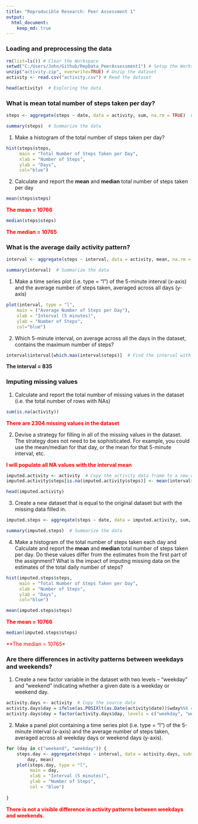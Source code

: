```yaml
---
title: "Reproducible Research: Peer Assessment 1"
output: 
  html_document:
    keep_md: true
---
```



### Loading and preprocessing the data

```r
rm(list=ls()) # Clear the Workspace
setwd("C:/Users/John/Github/RepData_PeerAssessment1") # Setup the Workspace
unzip("activity.zip", overwrite=TRUE) # Unzip the dataset
activity <- read.csv("activity.csv") # Read the dataset
```
```r
head(activity)  # Exploring the data
```


### What is mean total number of steps taken per day?

```r
steps <- aggregate(steps ~ date, data = activity, sum, na.rm = TRUE)  # Total the steps per day
```
```r
summary(steps)  # Summarize the data
```

1.  Make a histogram of the total number of steps taken per day?

```r
hist(steps$steps,
     main = "Total Number of Steps Taken per Day",
     xlab = "Number of Steps",
     ylab = "Days",
     col="blue")
```

2.  Calculate and report the **mean** and **median** total number of steps taken per day

```r
mean(steps$steps)
```
<span style="color:red">**The mean = 10766**</span>  

```r
median(steps$steps)
```
<span style="color:red">**The median = 10765**</span> 


### What is the average daily activity pattern?

```r
interval <- aggregate(steps ~ interval, data = activity, mean, na.rm = TRUE) # Average the steps per interval
```
```r
summary(interval)  # Summarize the data
```

1.  Make a time series plot (i.e. type = "l") of the 5-minute interval (x-axis) and the average number of steps taken, averaged across all days (y-axis)

```r
plot(interval, type = "l",
    main = ("Average Number of Steps per Day"), 
    xlab = "Interval (5 minutes)",
    ylab = "Number of Steps",
    col="blue")
```

2.  Which 5-minute interval, on average across all the days in the dataset, contains the maximum number of steps?

```r
interval$interval[which.max(interval$steps)]  # Find the interval with the most steps
```
**The interval = 835**

### Imputing missing values

1.  Calculate and report the total number of missing values in the dataset (i.e. the total number of rows with NAs)

```r
sum(is.na(activity))
```

<span style="color:red">**There are 2304 missing values in the dataset**</span>

2.  Devise a strategy for filling in all of the missing values in the dataset. The strategy does not need to be sophisticated. For example, you could use the mean/median for that day, or the mean for that 5-minute interval, etc.

<span style="color:red">**I will populate all NA values with the interval mean**</span>

```r
imputed.activity <- activity  # Copy the activity data frame to a new one
imputed.activity$steps[is.na(imputed.activity$steps)] <- mean(interval$steps)  # Update NAs = Interval Mean
```
```r
head(imputed.activity)
```

3.  Create a new dataset that is equal to the original dataset but with the missing data filled in.

```r
imputed.steps <- aggregate(steps ~ date, data = imputed.activity, sum, na.rm = TRUE)  # Total the steps per day
```
```r
summary(imputed.steps)  # Summarize the data
```

4.  Make a histogram of the total number of steps taken each day and Calculate and report the **mean** and **median** total number of steps taken per day. Do these values differ from the estimates from the first part of the assignment? What is the impact of imputing missing data on the estimates of the total daily number of steps?

```r
hist(imputed.steps$steps,
     main = "Total Number of Steps Taken per Day",
     xlab = "Number of Steps",
     ylab = "Days",
     col="blue")
```
```r
mean(imputed.steps$steps)
```
<span style="color:red">**The mean = 10766**</span>

```r
median(imputed.steps$steps)
```
<span style="color:red">**The median = 10765*</span>

### Are there differences in activity patterns between weekdays and weekends?

1.  Create a new factor variable in the dataset with two levels -- "weekday" and "weekend" indicating whether a given date is a weekday or weekend day.

```r
activity.days <- activity  # Copy the source data
activity.days$day = ifelse(as.POSIXlt(as.Date(activity$date))$wday%%6 == 0, "weekend", "weekday")  # Is Weekend?
activity.days$day = factor(activity.days$day, levels = c("weekday", "weekend"))
```

2.  Make a panel plot containing a time series plot (i.e. type = "l") of the 5-minute interval (x-axis) and the average number of steps taken, averaged across all weekday days or weekend days (y-axis).

```r
for (day in c("weekend", "weekday")) {
    steps.day <- aggregate(steps ~ interval, data = activity.days, subset = activity.days$day == 
        day, mean)
    plot(steps.day, type = "l",
         main = day,
         xlab = "Interval (5 minutes)",
         ylab = "Number of Steps",
         col = "blue")
    
}
```

<span style="color:red">**There is not a visible difference in activity patterns between weekdays and weekends.**</span>